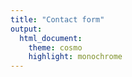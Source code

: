 ```yaml
---
title: "Contact form"
output:
  html_document:
    theme: cosmo
    highlight: monochrome
---
```



 <!-- ```{r, echo=FALSE} -->
 <!-- htmltools::tags$iframe(src = "contact_form_embed.html", height=600, width="100%") -->
 <!-- ``` -->


